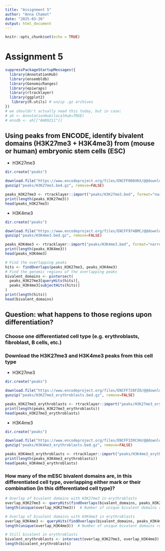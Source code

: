```yaml
---
title: "Assignment 5"
author: "Anna Chamot"
date: "2025-03-26"
output: html_document
---
```



```r
knitr::opts_chunk$set(echo = TRUE)
```

# Assignment 5

```r
suppressPackageStartupMessages({
  library(AnnotationHub)
  library(ensembldb)
  library(GenomicRanges)
  library(epiwraps)
  library(rtracklayer)
  library(ggplot2)
   library(R.utils) # unzip .gz archives
})
# we shouldn't actually need this today, but in case:
# ah <- AnnotationHub(localHub=TRUE)
# ensdb <- ah[["AH89211"]]
```

## Using peaks from ENCODE, identify bivalent domains (H3K27me3 + H3K4me3) from (mouse or human) embryonic stem cells (ESC)


  * H3K27me3
  
```r
dir.create("peaks")

download.file("https://www.encodeproject.org/files/ENCFF008XKX/@@download/ENCFF008XKX.bed.gz", "peaks/H3K27me3.bed.gz") 
gunzip("peaks/H3K27me3.bed.gz", remove=FALSE)

peaks_H3K27me3 <- rtracklayer::import("peaks/H3K27me3.bed", format="narrowPeak")
print(length(peaks_H3K27me3))
head(peaks_H3K27me3)
``` 

  * H3K4me3

```r
dir.create("peaks")

download.file("https://www.encodeproject.org/files/ENCFF974BMC/@@download/ENCFF974BMC.bed.gz", "peaks/H3K4me3.bed.gz") 
gunzip("peaks/H3K4me3.bed.gz", remove=FALSE)

peaks_H3K4me3 <- rtracklayer::import("peaks/H3K4me3.bed", format="narrowPeak")
print(length(peaks_H3K4me3))
head(peaks_H3K4me3)
``` 

```r
# Find the overlapping peaks 
hits <- findOverlaps(peaks_H3K27me3, peaks_H3K4me3)
# Find the genomic regions of the overlapping peaks
bivalent_domains <- pintersect(
  peaks_H3K27me3[queryHits(hits)],
  peaks_H3K4me3[subjectHits(hits)]
)
print(length(hits))
head(bivalent_domains)
```

## Question: what happens to those regions upon differentiation?

### Choose one differentiated cell type (e.g. erythroblasts, fibroblast, B cells, etc.)

### Download the H3K27me3 and H3K4me3 peaks from this cell type

  * H3K27me3
  
```r
dir.create("peaks")

download.file("https://www.encodeproject.org/files/ENCFF728FZO/@@download/ENCFF728FZO.bed.gz", "peaks/H3K27me3_erythroblasts.bed.gz") 
gunzip("peaks/H3K27me3_erythroblasts.bed.gz", remove=FALSE)

peaks_H3K27me3_erythroblasts <- rtracklayer::import("peaks/H3K27me3_erythroblasts.bed", format="narrowPeak")
print(length(peaks_H3K27me3_erythroblasts))
head(peaks_H3K27me3_erythroblasts)
``` 

  * H3K4me3

```r
dir.create("peaks")

download.file("https://www.encodeproject.org/files/ENCFF339CXH/@@download/ENCFF339CXH.bed.gz", "peaks/H3K4me3_erythroblasts.bed.gz") 
gunzip("peaks/H3K4me3_erythroblasts.bed.gz", remove=FALSE)

peaks_H3K4me3_erythroblasts <- rtracklayer::import("peaks/H3K4me3_erythroblasts.bed", format="narrowPeak")
print(length(peaks_H3K4me3_erythroblasts))
head(peaks_H3K4me3_erythroblasts)
``` 


### How many of the mESC bivalent domains are, in this differentiated cell type, overlapping either mark or their combination (in this differentiated cell type)?


```r
# Overlap of bivalent domains with H3K27me3 in erythroblasts
overlap_H3K27me3 <- queryHits(findOverlaps(bivalent_domains, peaks_H3K27me3_erythroblasts))
length(unique(overlap_H3K27me3))  # Number of unique bivalent domains retaining H3K27me3

# Overlap of bivalent domains with H3K4me3 in erythroblasts
overlap_H3K4me3 <- queryHits(findOverlaps(bivalent_domains, peaks_H3K4me3_erythroblasts))
length(unique(overlap_H3K4me3))  # Number of unique bivalent domains retaining H3K4me3

# Still bivalent in erythroblasts
bivalent_erythroblasts <- intersect(overlap_H3K27me3, overlap_H3K4me3)
length(bivalent_erythroblasts)

```

